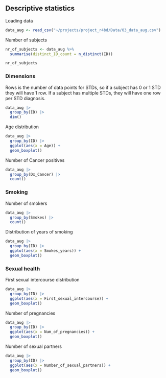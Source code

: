 ## Descriptive statistics

Loading data
```r
data_aug <- read_csv("~/projects/project_r4bd/Data/03_data_aug.csv")
```
Number of subjects
```r
nr_of_subjects <- data_aug %>%
  summarise(distinct_ID_count = n_distinct(ID))

nr_of_subjects
```

### Dimensions
Rows is the number of data points for STDs, so if a subject has 0 or 1 STD they will have 1 row. If a subject has multiple STDs, they will have one row per STD diagnosis.

```r
data_aug |> 
  group_by(ID) |> 
  dim()
```

Age distribution
```r
data_aug |> 
  group_by(ID) |> 
  ggplot(aes(x = Age)) + 
  geom_boxplot()
```

Number of Cancer positives
```r
data_aug |> 
  group_by(Dx_Cancer) |> 
  count()
```

### Smoking
Number of smokers
```r
data_aug |> 
  group_by(Smokes) |> 
  count()
```

Distribution of years of smoking
```r
data_aug |> 
  group_by(ID) |> 
  ggplot(aes(x = Smokes_years)) + 
  geom_boxplot()
```
### Sexual health
First sexual intercourse distribution
```r
data_aug |> 
  group_by(ID) |> 
  ggplot(aes(x = First_sexual_intercourse)) + 
  geom_boxplot()
```
Number of pregnancies
```r
data_aug |> 
  group_by(ID) |> 
  ggplot(aes(x = Num_of_pregnancies)) + 
  geom_boxplot()
```

Number of sexual partners
```r
data_aug |> 
  group_by(ID) |> 
  ggplot(aes(x = Number_of_sexual_partners)) + 
  geom_boxplot()
```

